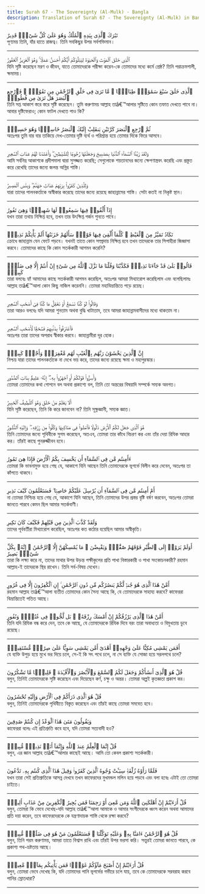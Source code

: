 ```yaml
---
title: Surah 67 - The Sovereignty (Al-Mulk) - Bangla
description: Translation of Surah 67 - The Sovereignty (Al-Mulk) in Bangla
---
```





<Aside type="quran" title="1">
تَبَٰرَكَ ٱلَّذِى بِيَدِهِ ٱلْمُلْكُ وَهُوَ عَلَىٰ كُلِّ شَىْءٍۢ قَدِيرٌ
</Aside>

<Aside type="reference" title="1">
পূণ্যময় তিনি, যাঁর হাতে রাজত্ব। তিনি সবকিছুর উপর সর্বশক্তিমান।
</Aside>

---

<Aside type="quran" title="2">
ٱلَّذِى خَلَقَ ٱلْمَوْتَ وَٱلْحَيَوٰةَ لِيَبْلُوَكُمْ أَيُّكُمْ أَحْسَنُ عَمَلًۭا ۚ وَهُوَ ٱلْعَزِيزُ ٱلْغَفُورُ
</Aside>

<Aside type="reference" title="2">
যিনি সৃষ্টি করেছেন মরণ ও জীবন, যাতে তোমাদেরকে পরীক্ষা করেন-কে তোমাদের মধ্যে কর্মে শ্রেষ্ঠ? তিনি পরাক্রমশালী, ক্ষমাময়।
</Aside>

---

<Aside type="quran" title="3">
ٱلَّذِى خَلَقَ سَبْعَ سَمَٰوَٰتٍۢ طِبَاقًۭا ۖ مَّا تَرَىٰ فِى خَلْقِ ٱلرَّحْمَٰنِ مِن تَفَٰوُتٍۢ ۖ فَٱرْجِعِ ٱلْبَصَرَ هَلْ تَرَىٰ مِن فُطُورٍۢ
</Aside>

<Aside type="reference" title="3">
তিনি সপ্ত আকাশ স্তরে স্তরে সৃষ্টি করেছেন। তুমি করুণাময় আল্লাহ তাâ€™আলার সৃষ্টিতে কোন তফাত দেখতে পাবে না। আবার দৃষ্টিফেরাও; কোন ফাটল দেখতে পাও কি?
</Aside>

---

<Aside type="quran" title="4">
ثُمَّ ٱرْجِعِ ٱلْبَصَرَ كَرَّتَيْنِ يَنقَلِبْ إِلَيْكَ ٱلْبَصَرُ خَاسِئًۭا وَهُوَ حَسِيرٌۭ
</Aside>

<Aside type="reference" title="4">
অতঃপর তুমি বার বার তাকিয়ে দেখ-তোমার দৃষ্টি ব্যর্থ ও পরিশ্রান্ত হয়ে তোমার দিকে ফিরে আসবে।
</Aside>

---

<Aside type="quran" title="5">
وَلَقَدْ زَيَّنَّا ٱلسَّمَآءَ ٱلدُّنْيَا بِمَصَٰبِيحَ وَجَعَلْنَٰهَا رُجُومًۭا لِّلشَّيَٰطِينِ ۖ وَأَعْتَدْنَا لَهُمْ عَذَابَ ٱلسَّعِيرِ
</Aside>

<Aside type="reference" title="5">
আমি সর্বনিম্ন আকাশকে প্রদীপমালা দ্বারা সুসজ্জত করেছি; সেগুলোকে শয়তানদের জন্যে ক্ষেপণাস্ত্রবৎ করেছি এবং প্রস্তুত করে রেখেছি তাদের জন্যে জলন্ত অগ্নির শাস্তি।
</Aside>

---

<Aside type="quran" title="6">
وَلِلَّذِينَ كَفَرُوا۟ بِرَبِّهِمْ عَذَابُ جَهَنَّمَ ۖ وَبِئْسَ ٱلْمَصِيرُ
</Aside>

<Aside type="reference" title="6">
যারা তাদের পালনকর্তাকে অস্বীকার করেছে তাদের জন্যে রয়েছে জাহান্নামের শাস্তি। সেটা কতই না নিকৃষ্ট স্থান।
</Aside>

---

<Aside type="quran" title="7">
إِذَآ أُلْقُوا۟ فِيهَا سَمِعُوا۟ لَهَا شَهِيقًۭا وَهِىَ تَفُورُ
</Aside>

<Aside type="reference" title="7">
যখন তারা তথায় নিক্ষিপ্ত হবে, তখন তার উৎক্ষিপ্ত গর্জন শুনতে পাবে।
</Aside>

---

<Aside type="quran" title="8">
تَكَادُ تَمَيَّزُ مِنَ ٱلْغَيْظِ ۖ كُلَّمَآ أُلْقِىَ فِيهَا فَوْجٌۭ سَأَلَهُمْ خَزَنَتُهَآ أَلَمْ يَأْتِكُمْ نَذِيرٌۭ
</Aside>

<Aside type="reference" title="8">
ক্রোধে জাহান্নাম যেন ফেটে পড়বে। যখনই তাতে কোন সম্প্রদায় নিক্ষিপ্ত হবে তখন তাদেরকে তার সিপাহীরা জিজ্ঞাসা করবে। তোমাদের কাছে কি কোন সতর্ককারী আগমন করেনি?
</Aside>

---

<Aside type="quran" title="9">
قَالُوا۟ بَلَىٰ قَدْ جَآءَنَا نَذِيرٌۭ فَكَذَّبْنَا وَقُلْنَا مَا نَزَّلَ ٱللَّهُ مِن شَىْءٍ إِنْ أَنتُمْ إِلَّا فِى ضَلَٰلٍۢ كَبِيرٍۢ
</Aside>

<Aside type="reference" title="9">
তারা বলবেঃ হ্যাঁ আমাদের কাছে সতর্ককারী আগমন করেছিল, অতঃপর আমরা মিথ্যারোপ করেছিলাম এবং বলেছিলামঃ আল্লাহ তাâ€™আলা কোন কিছু নাজিল করেননি। তোমরা মহাবিভ্রান্তিতে পড়ে রয়েছ।
</Aside>

---

<Aside type="quran" title="10">
وَقَالُوا۟ لَوْ كُنَّا نَسْمَعُ أَوْ نَعْقِلُ مَا كُنَّا فِىٓ أَصْحَٰبِ ٱلسَّعِيرِ
</Aside>

<Aside type="reference" title="10">
তারা আরও বলবেঃ যদি আমরা শুনতাম অথবা বুদ্ধি খাটাতাম, তবে আমরা জাহান্নামবাসীদের মধ্যে থাকতাম না।
</Aside>

---

<Aside type="quran" title="11">
فَٱعْتَرَفُوا۟ بِذَنۢبِهِمْ فَسُحْقًۭا لِّأَصْحَٰبِ ٱلسَّعِيرِ
</Aside>

<Aside type="reference" title="11">
অতঃপর তারা তাদের অপরাধ স্বীকার করবে। জাহান্নামীরা দূর হোক।
</Aside>

---

<Aside type="quran" title="12">
إِنَّ ٱلَّذِينَ يَخْشَوْنَ رَبَّهُم بِٱلْغَيْبِ لَهُم مَّغْفِرَةٌۭ وَأَجْرٌۭ كَبِيرٌۭ
</Aside>

<Aside type="reference" title="12">
নিশ্চয় যারা তাদের পালনকর্তাকে না দেখে ভয় করে, তাদের জন্যে রয়েছে ক্ষমা ও মহাপুরস্কার।
</Aside>

---

<Aside type="quran" title="13">
وَأَسِرُّوا۟ قَوْلَكُمْ أَوِ ٱجْهَرُوا۟ بِهِۦٓ ۖ إِنَّهُۥ عَلِيمٌۢ بِذَاتِ ٱلصُّدُورِ
</Aside>

<Aside type="reference" title="13">
তোমরা তোমাদের কথা গোপনে বল অথবা প্রকাশ্যে বল, তিনি তো অন্তরের বিষয়াদি সম্পর্কে সম্যক অবগত।
</Aside>

---

<Aside type="quran" title="14">
أَلَا يَعْلَمُ مَنْ خَلَقَ وَهُوَ ٱللَّطِيفُ ٱلْخَبِيرُ
</Aside>

<Aside type="reference" title="14">
যিনি সৃষ্টি করেছেন, তিনি কি করে জানবেন না? তিনি সূক্ষ্নজ্ঞানী, সম্যক জ্ঞাত।
</Aside>

---

<Aside type="quran" title="15">
هُوَ ٱلَّذِى جَعَلَ لَكُمُ ٱلْأَرْضَ ذَلُولًۭا فَٱمْشُوا۟ فِى مَنَاكِبِهَا وَكُلُوا۟ مِن رِّزْقِهِۦ ۖ وَإِلَيْهِ ٱلنُّشُورُ
</Aside>

<Aside type="reference" title="15">
তিনি তোমাদের জন্যে পৃথিবীকে সুগম করেছেন, অতএব, তোমরা তার কাঁধে বিচরণ কর এবং তাঁর দেয়া রিযিক আহার কর। তাঁরই কাছে পুনরুজ্জীবন হবে।
</Aside>

---

<Aside type="quran" title="16">
ءَأَمِنتُم مَّن فِى ٱلسَّمَآءِ أَن يَخْسِفَ بِكُمُ ٱلْأَرْضَ فَإِذَا هِىَ تَمُورُ
</Aside>

<Aside type="reference" title="16">
তোমরা কি ভাবনামুক্ত হয়ে গেছ যে, আকাশে যিনি আছেন তিনি তোমাদেরকে ভূগর্ভে বিলীন করে দেবেন, অতঃপর তা কাঁপতে থাকবে।
</Aside>

---

<Aside type="quran" title="17">
أَمْ أَمِنتُم مَّن فِى ٱلسَّمَآءِ أَن يُرْسِلَ عَلَيْكُمْ حَاصِبًۭا ۖ فَسَتَعْلَمُونَ كَيْفَ نَذِيرِ
</Aside>

<Aside type="reference" title="17">
না তোমরা নিশ্চিন্ত হয়ে গেছ যে, আকাশে যিনি আছেন, তিনি তোমাদের উপর প্রস্তর বৃষ্টি বর্ষণ করবেন, অতঃপর তোমরা জানতে পারবে কেমন ছিল আমার সতর্কবাণী।
</Aside>

---

<Aside type="quran" title="18">
وَلَقَدْ كَذَّبَ ٱلَّذِينَ مِن قَبْلِهِمْ فَكَيْفَ كَانَ نَكِيرِ
</Aside>

<Aside type="reference" title="18">
তাদের পূর্ববর্তীরা মিথ্যারোপ করেছিল, অতঃপর কত কঠোর হয়েছিল আমার অস্বীকৃতি।
</Aside>

---

<Aside type="quran" title="19">
أَوَلَمْ يَرَوْا۟ إِلَى ٱلطَّيْرِ فَوْقَهُمْ صَٰٓفَّٰتٍۢ وَيَقْبِضْنَ ۚ مَا يُمْسِكُهُنَّ إِلَّا ٱلرَّحْمَٰنُ ۚ إِنَّهُۥ بِكُلِّ شَىْءٍۭ بَصِيرٌ
</Aside>

<Aside type="reference" title="19">
তারা কি লক্ষ্য করে না, তাদের মাথার উপর উড়ন্ত পক্ষীকুলের প্রতি পাখা বিস্তারকারী ও পাখা সংকোচনকারী? রহমান আল্লাহ-ই তাদেরকে স্থির রাখেন। তিনি সর্ব-বিষয় দেখেন।
</Aside>

---

<Aside type="quran" title="20">
أَمَّنْ هَٰذَا ٱلَّذِى هُوَ جُندٌۭ لَّكُمْ يَنصُرُكُم مِّن دُونِ ٱلرَّحْمَٰنِ ۚ إِنِ ٱلْكَٰفِرُونَ إِلَّا فِى غُرُورٍ
</Aside>

<Aside type="reference" title="20">
রহমান আল্লাহ তাâ€™আলা ব্যতীত তোমাদের কোন সৈন্য আছে কি, যে তোমাদেরকে সাহায্য করবে? কাফেররা বিভ্রান্তিতেই পতিত আছে।
</Aside>

---

<Aside type="quran" title="21">
أَمَّنْ هَٰذَا ٱلَّذِى يَرْزُقُكُمْ إِنْ أَمْسَكَ رِزْقَهُۥ ۚ بَل لَّجُّوا۟ فِى عُتُوٍّۢ وَنُفُورٍ
</Aside>

<Aside type="reference" title="21">
তিনি যদি রিযিক বন্ধ করে দেন, তবে কে আছে, যে তোমাদেরকে রিযিক দিবে বরং তারা অবাধ্যতা ও বিমুখতায় ডুবে রয়েছে।
</Aside>

---

<Aside type="quran" title="22">
أَفَمَن يَمْشِى مُكِبًّا عَلَىٰ وَجْهِهِۦٓ أَهْدَىٰٓ أَمَّن يَمْشِى سَوِيًّا عَلَىٰ صِرَٰطٍۢ مُّسْتَقِيمٍۢ
</Aside>

<Aside type="reference" title="22">
যে ব্যক্তি উপুড় হয়ে মুখে ভর দিয়ে চলে, সে-ই কি সৎ পথে চলে, না সে ব্যক্তি যে সোজা হয়ে সরলপথে চলে?
</Aside>

---

<Aside type="quran" title="23">
قُلْ هُوَ ٱلَّذِىٓ أَنشَأَكُمْ وَجَعَلَ لَكُمُ ٱلسَّمْعَ وَٱلْأَبْصَٰرَ وَٱلْأَفْـِٔدَةَ ۖ قَلِيلًۭا مَّا تَشْكُرُونَ
</Aside>

<Aside type="reference" title="23">
বলুন, তিনিই তোমাদেরকে সৃষ্টি করেছেন এবং দিয়েছেন কর্ণ, চক্ষু ও অন্তর। তোমরা অল্পই কৃতজ্ঞতা প্রকাশ কর।
</Aside>

---

<Aside type="quran" title="24">
قُلْ هُوَ ٱلَّذِى ذَرَأَكُمْ فِى ٱلْأَرْضِ وَإِلَيْهِ تُحْشَرُونَ
</Aside>

<Aside type="reference" title="24">
বলুন, তিনিই তোমাদেরকে পৃথিবীতে বিস্তৃত করেছেন এবং তাঁরই কাছে তোমরা সমবেত হবে।
</Aside>

---

<Aside type="quran" title="25">
وَيَقُولُونَ مَتَىٰ هَٰذَا ٱلْوَعْدُ إِن كُنتُمْ صَٰدِقِينَ
</Aside>

<Aside type="reference" title="25">
কাফেররা বলেঃ এই প্রতিশ্রুতি কবে হবে, যদি তোমরা সত্যবাদী হও?
</Aside>

---

<Aside type="quran" title="26">
قُلْ إِنَّمَا ٱلْعِلْمُ عِندَ ٱللَّهِ وَإِنَّمَآ أَنَا۠ نَذِيرٌۭ مُّبِينٌۭ
</Aside>

<Aside type="reference" title="26">
বলুন, এর জ্ঞান আল্লাহ তাâ€™আলার কাছেই আছে। আমি তো কেবল প্রকাশ্য সতর্ককারী।
</Aside>

---

<Aside type="quran" title="27">
فَلَمَّا رَأَوْهُ زُلْفَةًۭ سِيٓـَٔتْ وُجُوهُ ٱلَّذِينَ كَفَرُوا۟ وَقِيلَ هَٰذَا ٱلَّذِى كُنتُم بِهِۦ تَدَّعُونَ
</Aside>

<Aside type="reference" title="27">
যখন তারা সেই প্রতিশ্রুতিকে আসন্ন দেখবে তখন কাফেরদের মুখমন্ডল মলিন হয়ে পড়বে এবং বলা হবেঃ এটাই তো তোমরা চাইতে।
</Aside>

---

<Aside type="quran" title="28">
قُلْ أَرَءَيْتُمْ إِنْ أَهْلَكَنِىَ ٱللَّهُ وَمَن مَّعِىَ أَوْ رَحِمَنَا فَمَن يُجِيرُ ٱلْكَٰفِرِينَ مِنْ عَذَابٍ أَلِيمٍۢ
</Aside>

<Aside type="reference" title="28">
বলুন, তোমরা কি ভেবে দেখেছ-যদি আল্লাহ তাâ€™আলা আমাকে ও আমার সংগীদেরকে ধ্বংস করেন অথবা আমাদের প্রতি দয়া করেন, তবে কাফেরদেরকে কে যন্ত্রণাদায়ক শাস্তি থেকে রক্ষা করবে?
</Aside>

---

<Aside type="quran" title="29">
قُلْ هُوَ ٱلرَّحْمَٰنُ ءَامَنَّا بِهِۦ وَعَلَيْهِ تَوَكَّلْنَا ۖ فَسَتَعْلَمُونَ مَنْ هُوَ فِى ضَلَٰلٍۢ مُّبِينٍۢ
</Aside>

<Aside type="reference" title="29">
বলুন, তিনি পরম করুণাময়, আমরা তাতে বিশ্বাস রাখি এবং তাঁরই উপর ভরসা করি। সত্ত্বরই তোমরা জানতে পারবে, কে প্রকাশ্য পথ-ভ্রষ্টতায় আছে।
</Aside>

---

<Aside type="quran" title="30">
قُلْ أَرَءَيْتُمْ إِنْ أَصْبَحَ مَآؤُكُمْ غَوْرًۭا فَمَن يَأْتِيكُم بِمَآءٍۢ مَّعِينٍۭ
</Aside>

<Aside type="reference" title="30">
বলুন, তোমরা ভেবে দেখেছ কি, যদি তোমাদের পানি ভূগর্ভের গভীরে চলে যায়, তবে কে তোমাদেরকে সরবরাহ করবে পানির স্রোতধারা?
</Aside>

---
